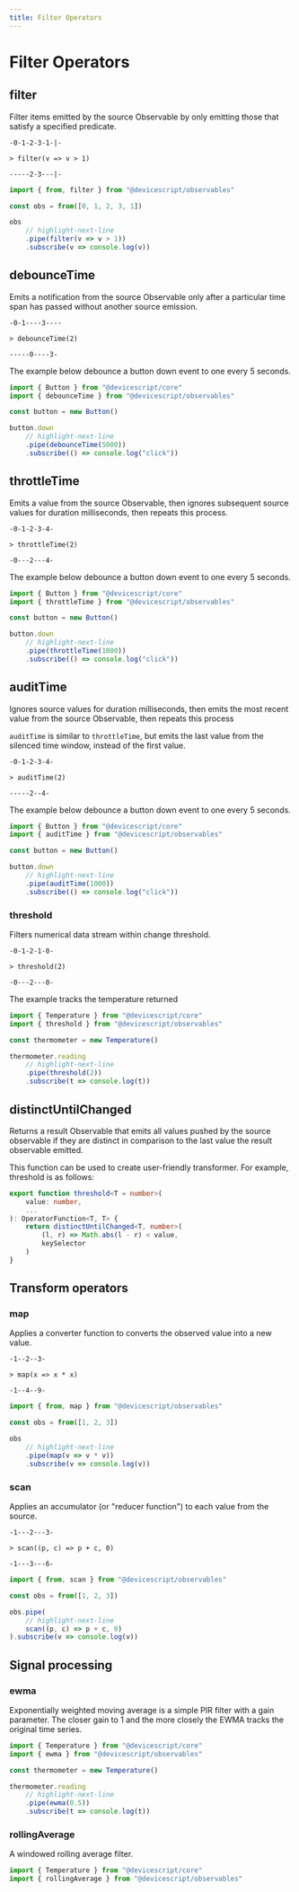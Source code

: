 ```yaml
---
title: Filter Operators
---
```


# Filter Operators

## filter

Filter items emitted by the source Observable by only emitting those that satisfy a specified predicate.

```rx
-0-1-2-3-1-|-

> filter(v => v > 1)

-----2-3---|-
```

```ts
import { from, filter } from "@devicescript/observables"

const obs = from([0, 1, 2, 3, 1])

obs
    // highlight-next-line
    .pipe(filter(v => v > 1))
    .subscribe(v => console.log(v))
```

## debounceTime

Emits a notification from the source Observable
only after a particular time span has passed without another source emission.

```rx
-0-1----3----

> debounceTime(2)

-----0----3-
```

The example below debounce a button down event to one every 5 seconds.

```ts
import { Button } from "@devicescript/core"
import { debounceTime } from "@devicescript/observables"

const button = new Button()

button.down
    // highlight-next-line
    .pipe(debounceTime(5000))
    .subscribe(() => console.log("click"))
```

## throttleTime

Emits a value from the source Observable,
then ignores subsequent source values for duration milliseconds, then repeats this process.

```rx
-0-1-2-3-4-

> throttleTime(2)

-0---2---4-
```

The example below debounce a button down event to one every 5 seconds.

```ts
import { Button } from "@devicescript/core"
import { throttleTime } from "@devicescript/observables"

const button = new Button()

button.down
    // highlight-next-line
    .pipe(throttleTime(1000))
    .subscribe(() => console.log("click"))
```

## auditTime

Ignores source values for duration milliseconds,
then emits the most recent value from the source Observable, then repeats this process

`auditTime` is similar to `throttleTime`, but emits the last value from the silenced time window, instead of the first value.

```rx
-0-1-2-3-4-

> auditTime(2)

-----2--4-
```

The example below debounce a button down event to one every 5 seconds.

```ts
import { Button } from "@devicescript/core"
import { auditTime } from "@devicescript/observables"

const button = new Button()

button.down
    // highlight-next-line
    .pipe(auditTime(1000))
    .subscribe(() => console.log("click"))
```

### threshold

Filters numerical data stream within change threshold.

```rx
-0-1-2-1-0-

> threshold(2)

-0---2---0-
```

The example tracks the temperature returned

```ts
import { Temperature } from "@devicescript/core"
import { threshold } from "@devicescript/observables"

const thermometer = new Temperature()

thermometer.reading
    // highlight-next-line
    .pipe(threshold(2))
    .subscribe(t => console.log(t))
```

## distinctUntilChanged

Returns a result Observable that emits all values pushed by the source observable
if they are distinct in comparison to the last value the result observable emitted.

This function can be used to create user-friendly transformer. For example, threshold is as follows:

```ts skip
export function threshold<T = number>(
    value: number,
    ...
): OperatorFunction<T, T> {
    return distinctUntilChanged<T, number>(
        (l, r) => Math.abs(l - r) < value,
        keySelector
    )
}
```

## Transform operators

### map

Applies a converter function to converts the observed value into a new value.

```rx
-1--2--3-

> map(x => x * x)

-1--4--9-
```

```ts
import { from, map } from "@devicescript/observables"

const obs = from([1, 2, 3])

obs
    // highlight-next-line
    .pipe(map(v => v * v))
    .subscribe(v => console.log(v))
```

### scan

Applies an accumulator (or "reducer function") to each value from the source.

```rx
-1---2---3-

> scan((p, c) => p + c, 0)

-1---3---6-
```

```ts
import { from, scan } from "@devicescript/observables"

const obs = from([1, 2, 3])

obs.pipe(
    // highlight-next-line
    scan((p, c) => p + c, 0)
).subscribe(v => console.log(v))
```

## Signal processing

### ewma

Exponentially weighted moving average is a simple PIR filter
with a gain parameter.
The closer gain to 1 and the more closely the EWMA tracks the original time series.

```ts
import { Temperature } from "@devicescript/core"
import { ewma } from "@devicescript/observables"

const thermometer = new Temperature()

thermometer.reading
    // highlight-next-line
    .pipe(ewma(0.5))
    .subscribe(t => console.log(t))
```

### rollingAverage

A windowed rolling average filter.

```ts
import { Temperature } from "@devicescript/core"
import { rollingAverage } from "@devicescript/observables"
